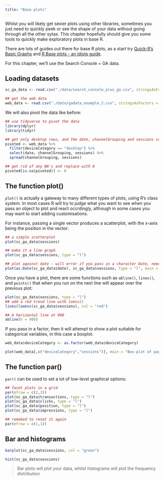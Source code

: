 ```yaml
---
title: "Base plots"
---
```


Whilst you will likely get sexier plots using other libraries, sometimes you just need to quickly peek or see the shape of your data without going through all the other sytax.  This chapter hopefully should give you some tools to quickly make exploratory plots in base R.

There are lots of guides out there for base R plots, as a start try [Quick-R's Basic Graphs](http://www.statmethods.net/graphs/) and [R Base plots - an idiots guide](http://rstudio-pubs-static.s3.amazonaws.com/7953_4e3efd5b9415444ca065b1167862c349.html).

For this chapter, we'll use the Search Console + GA data.

## Loading datasets

```r
sc_ga_data <- read.csv("./data/search_console_plus_ga.csv", stringsAsFactors = FALSE)
```

```r
## get the web data
web_data <- read.csv("./data/gadata_example_2.csv", stringsAsFactors = FALSE)
```

We will also pivot the data like before:

```r
## use tidyverse to pivot the data
library(dplyr)
library(tidyr)

## get only desktop rows, and the date, channelGrouping and sessions columns
pivoted <- web_data %>% 
  filter(deviceCategory == "desktop") %>% 
  select(date, channelGrouping, sessions) %>%
  spread(channelGrouping, sessions)

## get rid of any NA's and replace with 0
pivoted[is.na(pivoted)] <- 0

```

## The function plot()

`plot()` is actually a gateway to many different types of plots, using R's class system.  In most cases R will try to judge what you want to see when you pass an object to plot and react occrdingly, although in some cases you may want to start adding customisations.  

For instance, passing a single vector produces a scatterplot, with the x-axis being the position in the vector:

```r
## a simple scatterplot
plot(sc_ga_data$sessions)

## make it a line graph
plot(sc_ga_data$sessions, type = "l")

## plot against date - will error if you pass in a character Date, needs Date class
plot(as.Date(sc_ga_data$date), sc_ga_data$sessions, type = "l", main = "Line plot of date vs sessions")
```

Once you have a plot, there are some functions such as `abline()`, `lines()`, and `points()` that when you run on the next line will appear over the previous plot:

```r
plot(sc_ga_data$sessions, type = "l")
## add a red trend line with loess()
lines(lowess(sc_ga_data$sessions), col = "red")

## A horizontal line at 900
abline(h = 900)
```

If you pass in a factor, then it will attempt to show a plot suitable for categorical variables, in this case a boxplot.

```r
web_data$deviceCategory <- as.factor(web_data$deviceCategory)

plot(web_data[,c("deviceCategory","sessions")], main = "Box-plot of pageviews")

```


## The function par()

`par()` can be used to set a lot of low-level graphical options:

```r
## facet plots in a grid
par(mfrow = c(2,2))
plot(sc_ga_data$transactions, type = "l")
plot(sc_ga_data$clicks, type = "l")
plot(sc_ga_data$position, type = "l")
plot(sc_ga_data$impressions, type = "l")

## remobed to reset it again
par(mfrow = c(1,1))
```

## Bar and histograms

```r
barplot(sc_ga_data$sessions, col = "green")

hist(sc_ga_data$sessions)
```

> Bar plots will plot your data, whilst histograms will plot the frequency distribution


